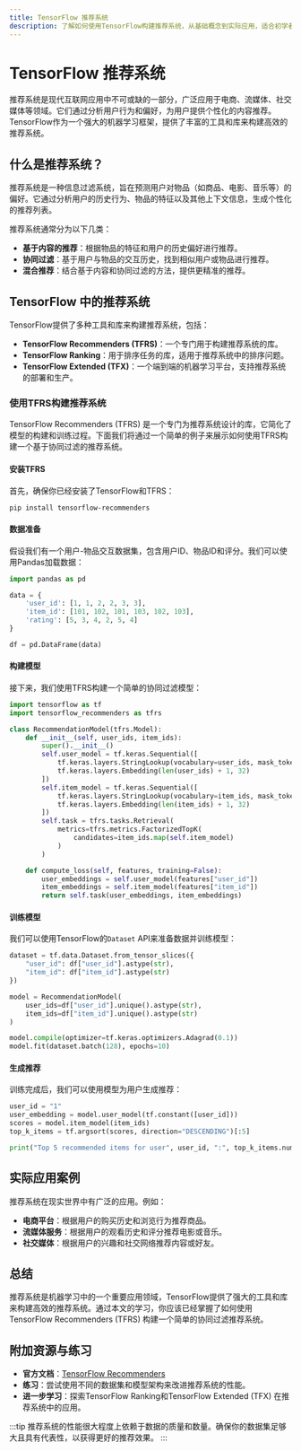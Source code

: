 ```yaml
---
title: TensorFlow 推荐系统
description: 了解如何使用TensorFlow构建推荐系统，从基础概念到实际应用，适合初学者学习。
---
```


# TensorFlow 推荐系统

推荐系统是现代互联网应用中不可或缺的一部分，广泛应用于电商、流媒体、社交媒体等领域。它们通过分析用户行为和偏好，为用户提供个性化的内容推荐。TensorFlow作为一个强大的机器学习框架，提供了丰富的工具和库来构建高效的推荐系统。

## 什么是推荐系统？

推荐系统是一种信息过滤系统，旨在预测用户对物品（如商品、电影、音乐等）的偏好。它通过分析用户的历史行为、物品的特征以及其他上下文信息，生成个性化的推荐列表。

推荐系统通常分为以下几类：
- **基于内容的推荐**：根据物品的特征和用户的历史偏好进行推荐。
- **协同过滤**：基于用户与物品的交互历史，找到相似用户或物品进行推荐。
- **混合推荐**：结合基于内容和协同过滤的方法，提供更精准的推荐。

## TensorFlow 中的推荐系统

TensorFlow提供了多种工具和库来构建推荐系统，包括：
- **TensorFlow Recommenders (TFRS)**：一个专门用于构建推荐系统的库。
- **TensorFlow Ranking**：用于排序任务的库，适用于推荐系统中的排序问题。
- **TensorFlow Extended (TFX)**：一个端到端的机器学习平台，支持推荐系统的部署和生产。

### 使用TFRS构建推荐系统

TensorFlow Recommenders (TFRS) 是一个专门为推荐系统设计的库，它简化了模型的构建和训练过程。下面我们将通过一个简单的例子来展示如何使用TFRS构建一个基于协同过滤的推荐系统。

#### 安装TFRS

首先，确保你已经安装了TensorFlow和TFRS：

```bash
pip install tensorflow-recommenders
```

#### 数据准备

假设我们有一个用户-物品交互数据集，包含用户ID、物品ID和评分。我们可以使用Pandas加载数据：

```python
import pandas as pd

data = {
    'user_id': [1, 1, 2, 2, 3, 3],
    'item_id': [101, 102, 101, 103, 102, 103],
    'rating': [5, 3, 4, 2, 5, 4]
}

df = pd.DataFrame(data)
```

#### 构建模型

接下来，我们使用TFRS构建一个简单的协同过滤模型：

```python
import tensorflow as tf
import tensorflow_recommenders as tfrs

class RecommendationModel(tfrs.Model):
    def __init__(self, user_ids, item_ids):
        super().__init__()
        self.user_model = tf.keras.Sequential([
            tf.keras.layers.StringLookup(vocabulary=user_ids, mask_token=None),
            tf.keras.layers.Embedding(len(user_ids) + 1, 32)
        ])
        self.item_model = tf.keras.Sequential([
            tf.keras.layers.StringLookup(vocabulary=item_ids, mask_token=None),
            tf.keras.layers.Embedding(len(item_ids) + 1, 32)
        ])
        self.task = tfrs.tasks.Retrieval(
            metrics=tfrs.metrics.FactorizedTopK(
                candidates=item_ids.map(self.item_model)
            )
        )

    def compute_loss(self, features, training=False):
        user_embeddings = self.user_model(features["user_id"])
        item_embeddings = self.item_model(features["item_id"])
        return self.task(user_embeddings, item_embeddings)
```

#### 训练模型

我们可以使用TensorFlow的`Dataset` API来准备数据并训练模型：

```python
dataset = tf.data.Dataset.from_tensor_slices({
    "user_id": df["user_id"].astype(str),
    "item_id": df["item_id"].astype(str)
})

model = RecommendationModel(
    user_ids=df["user_id"].unique().astype(str),
    item_ids=df["item_id"].unique().astype(str)
)

model.compile(optimizer=tf.keras.optimizers.Adagrad(0.1))
model.fit(dataset.batch(128), epochs=10)
```

#### 生成推荐

训练完成后，我们可以使用模型为用户生成推荐：

```python
user_id = "1"
user_embedding = model.user_model(tf.constant([user_id]))
scores = model.item_model(item_ids)
top_k_items = tf.argsort(scores, direction="DESCENDING")[:5]

print("Top 5 recommended items for user", user_id, ":", top_k_items.numpy())
```

## 实际应用案例

推荐系统在现实世界中有广泛的应用。例如：
- **电商平台**：根据用户的购买历史和浏览行为推荐商品。
- **流媒体服务**：根据用户的观看历史和评分推荐电影或音乐。
- **社交媒体**：根据用户的兴趣和社交网络推荐内容或好友。

## 总结

推荐系统是机器学习中的一个重要应用领域，TensorFlow提供了强大的工具和库来构建高效的推荐系统。通过本文的学习，你应该已经掌握了如何使用TensorFlow Recommenders (TFRS) 构建一个简单的协同过滤推荐系统。

## 附加资源与练习

- **官方文档**：[TensorFlow Recommenders](https://www.tensorflow.org/recommenders)
- **练习**：尝试使用不同的数据集和模型架构来改进推荐系统的性能。
- **进一步学习**：探索TensorFlow Ranking和TensorFlow Extended (TFX) 在推荐系统中的应用。

:::tip
推荐系统的性能很大程度上依赖于数据的质量和数量。确保你的数据集足够大且具有代表性，以获得更好的推荐效果。
:::